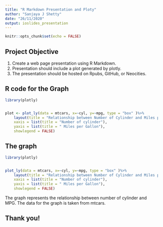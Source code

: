 ---
title: "R Markdown Presentation and Ploty"
author: "Sanjaya J Shetty"
date: "26/11/2020"
output: ioslides_presentation
---

```{r setup, include=FALSE}
knitr::opts_chunk$set(echo = FALSE)
```

## Project Objective

1. Create a web page presentation using R Markdown.
2. Presentation should include a plot generated by plotly.
3. The presentation should be hosted on Rpubs, GitHub, or Neocities.

## R code for the Graph

```{r, echo=TRUE, message=FALSE, warning=FALSE}
library(plotly)


plot <- plot_ly(data = mtcars, x=~cyl, y=~mpg, type = "box" )%>%        
    layout(title = "Relationship between Number of Cylinder and Miles per Gallon", 
    xaxis = list(title = "Number of cylinder"), 
    yaxis = list(title = " Miles per Gallon"),
    showlegend = FALSE)
```


## The graph
```{r, message=FALSE, warning=FALSE}
library(plotly)


plot_ly(data = mtcars, x=~cyl, y=~mpg, type = "box" )%>%        
    layout(title = "Relationship between Number of Cylinder and Miles per Gallon", 
    xaxis = list(title = "Number of cylinder"), 
    yaxis = list(title = " Miles per Gallon"),
    showlegend = FALSE)
```
The graph represents the relationship between number of cylinder and MPG. The data for the graph is taken from mtcars.



## Thank you!



